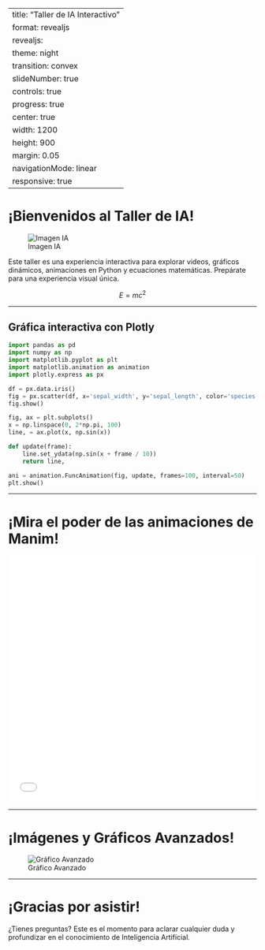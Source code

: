 
---
title: "Taller de IA Interactivo"
format: revealjs
revealjs:
  theme: night
  transition: convex
  slideNumber: true
  controls: true
  progress: true
  center: true
  width: 1200
  height: 900
  margin: 0.05
  navigationMode: linear
  responsive: true
---

# ¡Bienvenidos al Taller de IA!

![Imagen IA](https://via.placeholder.com/1200x400?text=Inteligencia+Artificial)

Este taller es una experiencia interactiva para explorar videos, gráficos dinámicos, animaciones en Python y ecuaciones matemáticas. Prepárate para una experiencia visual única.

$$ E = mc^2 $$

---

## Gráfica interactiva con Plotly

```python
import pandas as pd
import numpy as np
import matplotlib.pyplot as plt
import matplotlib.animation as animation
import plotly.express as px

df = px.data.iris()
fig = px.scatter(df, x='sepal_width', y='sepal_length', color='species')
fig.show()

fig, ax = plt.subplots()
x = np.linspace(0, 2*np.pi, 100)
line, = ax.plot(x, np.sin(x))

def update(frame):
    line.set_ydata(np.sin(x + frame / 10))
    return line,

ani = animation.FuncAnimation(fig, update, frames=100, interval=50)
plt.show()
```

---

# ¡Mira el poder de las animaciones de Manim!

<iframe src="htmlframes/video_man1.html" width="100%" height="500" frameborder="0" allowfullscreen></iframe>

---

# ¡Imágenes y Gráficos Avanzados!

![Gráfico Avanzado](https://via.placeholder.com/800x600?text=Gráfico+IA)

---

# ¡Gracias por asistir!

¿Tienes preguntas? Este es el momento para aclarar cualquier duda y profundizar en el conocimiento de Inteligencia Artificial.
